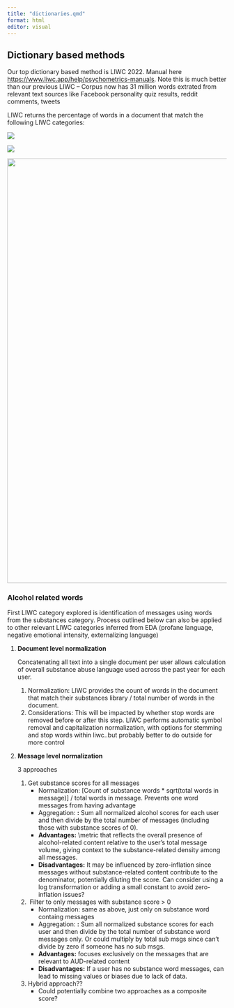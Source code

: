 ```yaml
---
title: "dictionaries.qmd"
format: html
editor: visual
---
```


## Dictionary based methods

Our top dictionary based method is LIWC 2022. Manual here <https://www.liwc.app/help/psychometrics-manuals>. Note this is much better than our previous LIWC – Corpus now has 31 million words extrated from relevant text sources like Facebook personality quiz results, reddit comments, tweets

LIWC returns the percentage of words in a document that match the following LIWC categories:

![](images/Screenshot 2024-08-29 004135.png)

![](images/Screenshot 2024-08-29 004405.png)

![](images/Screenshot 2024-08-29 004521.png){width="972"}

### Alcohol related words

First LIWC category explored is identification of messages using words from the substances category. Process outlined below can also be applied to other relevant LIWC categories inferred from EDA (profane language, negative emotional intensity, externalizing language)

1.  **Document level normalization**

    Concatenating all text into a single document per user allows calculation of overall substance abuse language used across the past year for each user.

    1.  Normalization: LIWC provides the count of words in the document that match their substances library / total number of words in the document.
    2.  Considerations: This will be impacted by whether stop words are removed before or after this step. LIWC performs automatic symbol removal and capitalization normalization, with options for stemming and stop words within liwc..but probably better to do outside for more control

2.  **Message level normalization**

    3 approaches

    1.  Get substance scores for all messages
        -    Normalization: \[Count of substance words \* sqrt(total words in message)\] / total words in message. Prevents one word messages from having advantage
        -   Aggregation: **:** Sum all normalized alcohol scores for each user and then divide by the total number of messages (including those with substance scores of 0).
        -   **Advantages:** \\metric that reflects the overall presence of alcohol-related content relative to the user's total message volume, giving context to the substance-related density among all messages.
        -   **Disadvantages:** It may be influenced by zero-inflation since messages without substance-related content contribute to the denominator, potentially diluting the score. Can consider using a log transformation or adding a small constant to avoid zero-inflation issues?
    2.   Filter to only messages with substance score \> 0
        -   Normalization: same as above, just only on substance word containg messages
        -   Aggregation: **:** Sum all normalized substance scores for each user and then divide by the total number of substance word messages only. Or could multiply by total sub msgs since can't divide by zero if someone has no sub msgs.
        -   **Advantages:** focuses exclusively on the messages that are relevant to AUD-related content
        -   **Disadvantages:** If a user has no substance word messages, can lead to missing values or biases due to lack of data.
    3.  Hybrid approach??
        -   Could potentially combine two approaches as a composite score?
